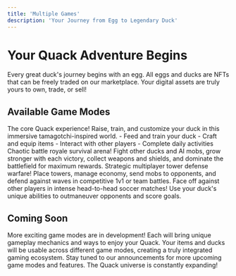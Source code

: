 ```yaml
---
title: 'Multiple Games'
description: 'Your Journey from Egg to Legendary Duck'
---
```


# Your Quack Adventure Begins

<Note>
  Every great duck's journey begins with an egg. All eggs and ducks are NFTs that can be freely traded on our marketplace. Your digital assets are truly yours to own, trade, or sell!
</Note>

## Available Game Modes

<CardGroup cols={2}>
  <Card title="Quack World" icon="globe" href="/documentation/game-modes/quack-world">
    The core Quack experience! Raise, train, and customize your duck in this immersive tamagotchi-inspired world.
    - Feed and train your duck
    - Craft and equip items
    - Interact with other players
    - Complete daily activities
  </Card>
  <Card title="Quack Chase" icon="swords" href="/documentation/game-modes/quack-chase">
    Chaotic battle royale survival arena! Fight other ducks and AI mobs, grow stronger with each victory, collect weapons and shields, and dominate the battlefield for maximum rewards.
  </Card>
  <Card title="Quack Tower Defense" icon="tower-cell" href="/documentation/game-modes/quack-tower-defense">
    Strategic multiplayer tower defense warfare! Place towers, manage economy, send mobs to opponents, and defend against waves in competitive 1v1 or team battles.
  </Card>
  <Card title="Quack Ball" icon="futbol" href="/documentation/game-modes/quack-ball">
    Face off against other players in intense head-to-head soccer matches! Use your duck's unique abilities to outmaneuver opponents and score goals.
  </Card>
</CardGroup>

## Coming Soon

<CardGroup>
  <Card title="New Game Modes" icon="sparkles">
    More exciting game modes are in development! Each will bring unique gameplay mechanics and ways to enjoy your Quack.
  </Card>
  <Card title="Cross-Game Items" icon="briefcase">
    Your items and ducks will be usable across different game modes, creating a truly integrated gaming ecosystem.
  </Card>
</CardGroup>

<Note>
  Stay tuned to our announcements for more upcoming game modes and features. The Quack universe is constantly expanding!
</Note>

